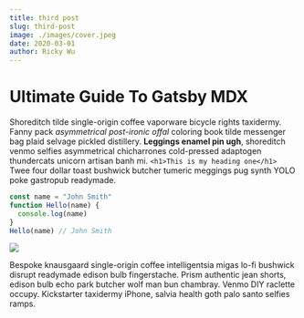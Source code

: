 ```yaml
---
title: third post
slug: third-post
image: ./images/cover.jpeg
date: 2020-03-01
author: Ricky Wu
---
```



# Ultimate Guide To Gatsby MDX

Shoreditch tilde single-origin coffee vaporware bicycle rights taxidermy. Fanny pack _asymmetrical post-ironic offal_ coloring book tilde messenger bag plaid selvage pickled distillery. **Leggings enamel pin ugh**, shoreditch venmo selfies asymmetrical chicharrones cold-pressed adaptogen thundercats unicorn artisan banh mi. `<h1>This is my heading one</h1>` Twee four dollar toast bushwick butcher tumeric meggings pug synth YOLO poke gastropub readymade.

<Counter />

<div className="code">

```javascript
const name = "John Smith"
function Hello(name) {
  console.log(name)
}
Hello(name) // John Smith
```

</div>

<div className="postImage">

![](./images/inline.jpeg)

</div>

Bespoke knausgaard single-origin coffee intelligentsia migas lo-fi bushwick disrupt readymade edison bulb fingerstache. Prism authentic jean shorts, edison bulb echo park butcher wolf man bun chambray. Venmo DIY raclette occupy. Kickstarter taxidermy iPhone, salvia health goth palo santo selfies ramps.
